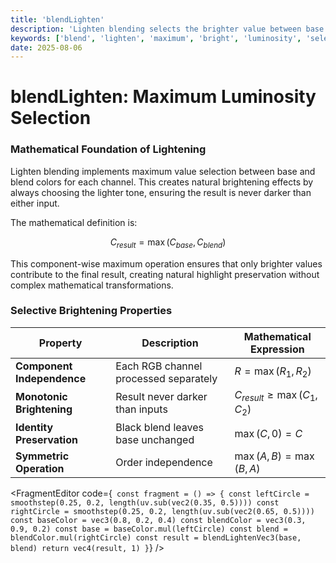 ```yaml
---
title: 'blendLighten'
description: 'Lighten blending selects the brighter value between base and blend colors for maximum luminosity'
keywords: ['blend', 'lighten', 'maximum', 'bright', 'luminosity', 'selection']
date: 2025-08-06
---
```



# blendLighten: Maximum Luminosity Selection

### Mathematical Foundation of Lightening

Lighten blending implements maximum value selection between base and blend colors for each channel. This creates natural brightening effects by always choosing the lighter tone, ensuring the result is never darker than either input.

The mathematical definition is:

$$
C_{result} = \max(C_{base}, C_{blend})
$$

This component-wise maximum operation ensures that only brighter values contribute to the final result, creating natural highlight preservation without complex mathematical transformations.

### Selective Brightening Properties

| Property                   | Description                           | Mathematical Expression          |
| -------------------------- | ------------------------------------- | -------------------------------- |
| **Component Independence** | Each RGB channel processed separately | $R = \max(R_1, R_2)$             |
| **Monotonic Brightening**  | Result never darker than inputs       | $C_{result} \geq \max(C_1, C_2)$ |
| **Identity Preservation**  | Black blend leaves base unchanged     | $\max(C, 0) = C$                 |
| **Symmetric Operation**    | Order independence                    | $\max(A, B) = \max(B, A)$        |

<FragmentEditor
        code={`
const fragment = () => {
        const leftCircle = smoothstep(0.25, 0.2, length(uv.sub(vec2(0.35, 0.5))))
        const rightCircle = smoothstep(0.25, 0.2, length(uv.sub(vec2(0.65, 0.5))))
        const baseColor = vec3(0.8, 0.2, 0.4)
        const blendColor = vec3(0.3, 0.9, 0.2)
        const base = baseColor.mul(leftCircle)
        const blend = blendColor.mul(rightCircle)
        const result = blendLightenVec3(base, blend)
        return vec4(result, 1)
}`}
/>
